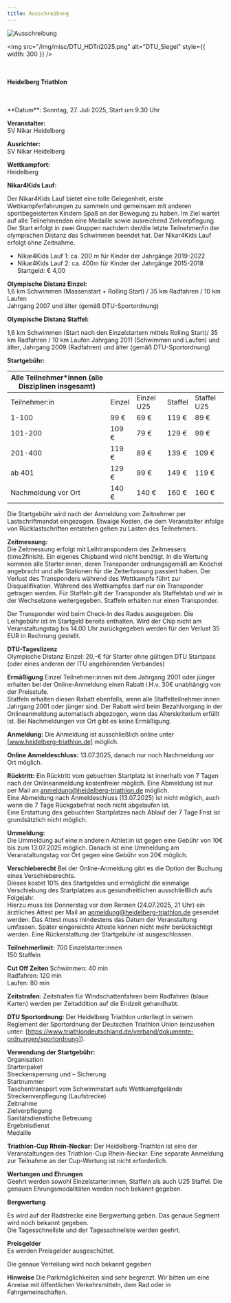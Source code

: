 ```yaml
---
title: Ausschreibung
---
```


![Ausschreibung](/img/banner/Ausschreibung.jpeg)

<img
  src="/img/misc/DTU_HDTri2025.png"
  alt="DTU_Siegel"
  style={{ width: 300 }}
/>
<br />
<br />
<br />

**Heidelberg Triathlon**

<br />
<br />
**Datum**: Sonntag, 27. Juli 2025, Start um 9.30 Uhr

**Veranstalter:**  
SV Nikar Heidelberg

**Ausrichter:**  
SV Nikar Heidelberg

**Wettkampfort:**  
Heidelberg

**Nikar4Kids Lauf:**

Der Nikar4Kids Lauf bietet eine tolle Gelegenheit, erste Wettkampferfahrungen zu sammeln und gemeinsam mit anderen sportbegeisterten Kindern Spaß an der Bewegung zu haben. Im Ziel wartet auf alle Teilnehmenden eine Medaille sowie ausreichend Zielverpflegung.
Der Start erfolgt in zwei Gruppen nachdem der/die letzte Teilnehmer/in der olympischen Distanz das Schwimmen beendet hat. Der Nikar4Kids Lauf erfolgt ohne Zeitnahme.

- Nikar4Kids Lauf 1: ca. 200 m für Kinder der Jahrgänge 2019-2022
- Nikar4Kids Lauf 2: ca. 400m für Kinder der Jahrgänge 2015-2018
  Startgeld: € 4,00

**Olympische Distanz Einzel:**  
1,6 km Schwimmen (Massenstart + Rolling Start) / 35 km Radfahren / 10 km Laufen  
Jahrgang 2007 und älter (gemäß DTU-Sportordnung)

**Olympische Distanz Staffel:**

1,6 km Schwimmen (Start nach den Einzelstartern mittels
Rolling Start)/ 35 km Radfahren / 10 km Laufen Jahrgang 2011 (Schwimmen und Laufen)
und älter, Jahrgang 2009 (Radfahren) und älter (gemäß DTU-Sportordnung)

**Startgebühr:**

| Alle Teilnehmer\*innen (alle Disziplinen insgesamt) |        |            |         |             |
| --------------------------------------------------- | ------ | ---------- | ------- | ----------- |
| Teilnehmer:in                                       | Einzel | Einzel U25 | Staffel | Staffel U25 |
| 1-100                                               | 99 €   | 69 €       | 119 €   | 89 €        |
| 101-200                                             | 109 €  | 79 €       | 129 €   | 99 €        |
| 201-400                                             | 119 €  | 89 €       | 139 €   | 109 €       |
| ab 401                                              | 129 €  | 99 €       | 149 €   | 119 €       |
| Nachmeldung vor Ort                                 | 140 €  | 140 €      | 160 €   | 160 €       |

Die Startgebühr wird nach der Anmeldung vom Zeitnehmer per Lastschriftmandat eingezogen. Etwaige Kosten, die dem Veranstalter infolge von Rücklastschriften entstehen gehen zu Lasten des Teilnehmers.

**Zeitmessung:**  
Die Zeitmessung erfolgt mit Leihtranspondern des Zeitmessers (time2finish). Ein eigenes Chipband wird nicht benötigt. In die Wertung kommen alle Starter:innen, deren Transponder ordnungsgemäß am Knöchel angebracht und alle Stationen für die Zeiterfassung passiert haben. Der Verlust des Transponders während des Wettkampfs führt zur Disqualifikation. Während des Wettkampfes darf nur ein Transponder getragen werden. Für Staffeln gilt der Transponder als Staffelstab und wir in der Wechselzone weitergegeben. Staffeln erhalten nur einen Transponder.

Der Transponder wird beim Check-In des Rades ausgegeben. Die Leihgebühr ist im Startgeld bereits enthalten. Wird der Chip nicht am Veranstaltungstag bis 14.00 Uhr zurückgegeben werden für den Verlust 35 EUR in Rechnung gestellt.

**DTU-Tageslizenz**  
Olympische Distanz Einzel: 20,-€ für Starter ohne gültigen DTU Startpass (oder eines anderen der ITU angehörenden Verbandes)

**Ermäßigung**
Einzel Teilnehmer:innen mit dem Jahrgang 2001 oder jünger erhalten bei der Online-Anmeldung einen Rabatt i.H.v. 30€ unabhängig von der Preisstufe.  
Staffeln erhalten diesen Rabatt ebenfalls, wenn alle Staffelteilnehmer:innen Jahrgang 2001 oder jünger sind. Der Rabatt wird beim Bezahlvorgang in der Onlineanmeldung automatisch abgezogen, wenn das Alterskriterium erfüllt ist. Bei Nachmeldungen vor Ort gibt es keine Ermäßigung.

**Anmeldung:**
Die Anmeldung ist ausschließlich online unter [www.heidelberg-triathlon.de] möglich.

**Online Anmeldeschluss:**
13.07.2025, danach nur noch Nachmeldung vor Ort möglich.

**Rücktritt:**
Ein Rücktritt vom gebuchten Startplatz ist innerhalb von 7 Tagen nach der Onlineanmeldung kostenfreier möglich. Eine Abmeldung ist nur per Mail an [anmeldung@heidelberg-triathlon.de](mailto:anmeldung@heidelberg-triathlon.de) möglich.  
Eine Abmeldung nach Anmeldeschluss (13.07.2025) ist nicht möglich, auch wenn die 7 Tage Rückgabefrist noch nicht abgelaufen ist.  
Eine Erstattung des gebuchten Startplatzes nach Ablauf der 7 Tage Frist ist grundsätzlich nicht möglich.

**Ummeldung:**  
Die Ummeldung auf eine:n andere:n Athlet:in ist gegen eine Gebühr von 10€ bis zum 13.07.2025 möglich. Danach ist eine Ummeldung am Veranstaltungstag vor Ort gegen eine Gebühr von 20€ möglich.

**Verschieberecht**
Bei der Online-Anmeldung gibt es die Option der Buchung eines Verschieberechts.  
Dieses kostet 10% des Startgeldes und ermöglicht die einmalige Verschiebung des Startplatzes aus gesundheitlichen ausschließlich aufs Folgejahr.  
Hierzu muss bis Donnerstag vor dem Rennen (24.07.2025, 21 Uhr) ein ärztliches Attest per Mail an [anmeldung@heidelberg-triathlon.de](mailto:anmeldung@heidelberg-triathlon.de) gesendet werden. Das Attest muss mindestens das Datum der Veranstaltung umfassen. Später eingereichte Atteste können nicht mehr berücksichtigt werden. Eine Rückerstattung der Startgebühr ist ausgeschlossen.

**Teilnehmerlimit:**
700 Einzelstarter:innen  
150 Staffeln

**Cut Off Zeiten**
Schwimmen: 40 min  
Radfahren: 120 min  
Laufen: 80 min

**Zeitstrafen**:
Zeitstrafen für Windschattenfahren beim Radfahren (blaue Karten) werden per Zeitaddition auf die Endzeit gehandhabt.

**DTU Sportordnung:**
Der Heidelberg Triathlon unterliegt in seinem Reglement der Sportordnung der Deutschen Triathlon Union (einzusehen unter: [https://www.triathlondeutschland.de/verband/dokumente-ordnungen/sportordnung]).

**Verwendung der Startgebühr:**  
Organisation  
Starterpaket  
Streckensperrung und – Sicherung  
Startnummer  
Taschentransport vom Schwimmstart aufs Wettkampfgelände  
Streckenverpflegung (Laufstrecke)  
Zeitnahme  
Zielverpflegung  
Sanitätsdienstliche Betreuung  
Ergebnisdienst  
Medaille

**Triathlon-Cup Rhein-Neckar:**
Der Heidelberg-Triathlon ist eine der Veranstaltungen des Triathlon-Cup Rhein-Neckar. Eine separate Anmeldung zur Teilnahme an der Cup-Wertung ist nicht erforderlich.

**Wertungen und Ehrungen**  
Geehrt werden sowohl Einzelstarter:innen, Staffeln als auch U25 Staffel. Die genauen Ehrungsmodalitäten werden noch bekannt gegeben.

**Bergwertung**

Es wird auf der Radstrecke eine Bergwertung geben. Das genaue Segment wird noch bekannt gegeben.  
Die Tagesschnellste und der Tagesschnellste werden geehrt.

**Preisgelder**  
Es werden Preisgelder ausgeschüttet.

Die genaue Verteilung wird noch bekannt gegeben

**Hinweise**
Die Parkmöglichkeiten sind sehr begrenzt. Wir bitten um eine Anreise mit öffentlichen Verkehrsmitteln, dem Rad oder in Fahrgemeinschaften.
